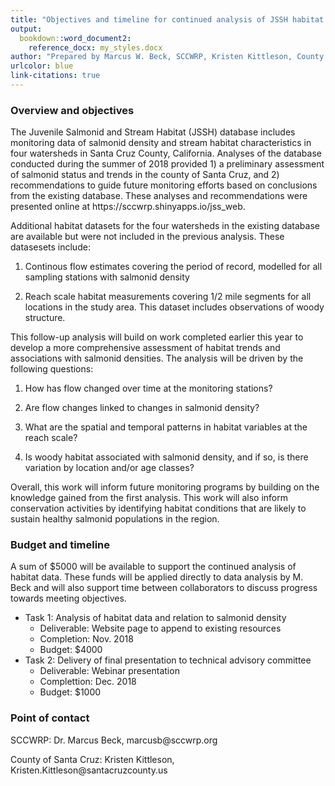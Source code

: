 ```yaml
---
title: "Objectives and timeline for continued analysis of JSSH habitat data"
output: 
  bookdown::word_document2:
    reference_docx: my_styles.docx
author: "Prepared by Marcus W. Beck, SCCWRP, Kristen Kittleson, County of Santa Cruz"
urlcolor: blue
link-citations: true
---
```


### Overview and objectives

The Juvenile Salmonid and Stream Habitat (JSSH) database includes monitoring data of salmonid density and stream habitat characteristics in four watersheds in Santa Cruz County, California.  Analyses of the database conducted during the summer of 2018 provided 1) a preliminary assessment of salmonid status and trends in the county of Santa Cruz, and 2) recommendations to guide future monitoring efforts based on conclusions from the existing database.  These analyses and recommendations were presented online at https://sccwrp.shinyapps.io/jss_web.  

Additional habitat datasets for the four watersheds in the existing database are available but were not included in the previous analysis.  These datasesets include:

1) Continous flow estimates covering the period of record, modelled for all sampling stations with salmonid density

1) Reach scale habitat measurements covering 1/2 mile segments for all locations in the study area. This dataset includes observations of woody structure.

This follow-up analysis will build on work completed earlier this year to develop a more comprehensive assessment of habitat trends and associations with salmonid densities.  The analysis will be driven by the following questions:

1) How has flow changed over time at the monitoring stations?

1) Are flow changes linked to changes in salmonid density?  

1) What are the spatial and temporal patterns in habitat variables at the reach scale?

1) Is woody habitat associated with salmonid density, and if so, is there variation by location and/or age classes?

Overall, this work will inform future monitoring programs by building on the knowledge gained from the first analysis.  This work will also inform conservation activities by identifying habitat conditions that are likely to sustain healthy salmonid populations in the region. 

### Budget and timeline

A sum of $5000 will be available to support the continued analysis of habitat data. These funds will be applied directly to data analysis by M. Beck and will also support time between collaborators to discuss progress towards meeting objectives.  

* Task 1: Analysis of habitat data and relation to salmonid density
     * Deliverable: Website page to append to existing resources
     * Completion: Nov. 2018
     * Budget: $4000
* Task 2: Delivery of final presentation to technical advisory committee
     * Deliverable: Webinar presentation
     * Complettion: Dec. 2018
     * Budget: $1000

### Point of contact

SCCWRP: Dr. Marcus Beck, marcusb@sccwrp.org 

County of Santa Cruz: Kristen Kittleson, Kristen.Kittleson@santacruzcounty.us

